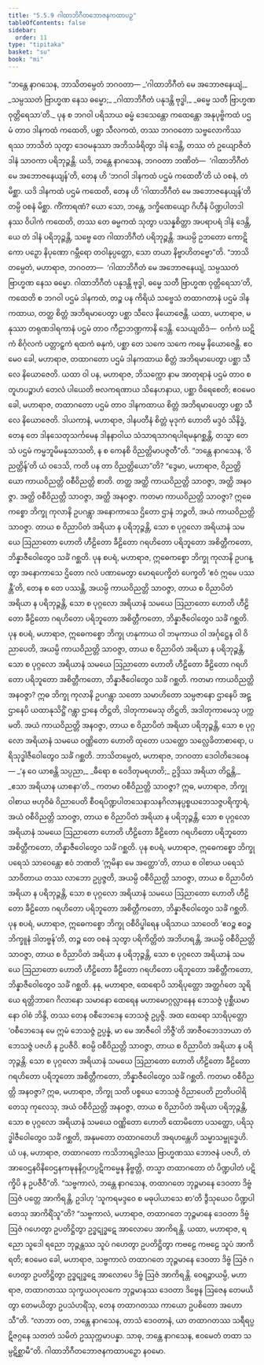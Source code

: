 ```yaml
---
title: "5.5.9 ဂါထာဘိဂီတဘောဇနကထာပဉှ"
tableOfContents: false
sidebar:
  order: 11
type: "tipitaka"
basket: "su"
book: "mi"
---
```



<DynamicBreadcrumb />

<Division number="168" book="mi">

<Paragraph number="1013" book="mi">
“ဘန္တေ နာဂသေန, ဘာသိတမ္ပေတံ ဘဂဝတာ—
</Paragraph>

<Paragraph number="1014" type="verses" book="mi">
_‘ဂါထာဘိဂီတံ မေ အဘောဇနေယျံ,_  
_သမ္ပဿတံ ဗြာဟ္မဏ နေသ ဓမ္မော;_  
_ဂါထာဘိဂီတံ ပနုဒန္တိ ဗုဒ္ဓါ,_  
_ဓမ္မေ သတီ ဗြာဟ္မဏ ဝုတ္တိရေသာ’တိ._  

</Paragraph>

<Paragraph number="1015" book="mi">
ပုန စ ဘဂဝါ ပရိသာယ ဓမ္မံ ဒေသေန္တော ကထေန္တော အနုပုဗ္ဗိကထံ ပဌမံ တာဝ ဒါနကထံ ကထေတိ, ပစ္ဆာ သီလကထံ, တဿ ဘဂဝတော သဗ္ဗလောကိဿရဿ ဘာသိတံ သုတွာ ဒေဝမနုဿာ အဘိသင်္ခရိတွာ ဒါနံ ဒေန္တိ, တဿ တံ ဥယျောဇိတံ ဒါနံ သာဝကာ ပရိဘုဉ္ဇန္တိ. ယဒိ, ဘန္တေ နာဂသေန, ဘဂဝတာ ဘဏိတံ—  ‘ဂါထာဘိဂီတံ မေ အဘောဇနေယျန်’တိ, တေန ဟိ ‘ဘဂဝါ ဒါနကထံ ပဌမံ ကထေတီ’တိ ယံ ဝစနံ, တံ မိစ္ဆာ. ယဒိ ဒါနကထံ ပဌမံ ကထေတိ, တေန ဟိ ‘ဂါထာဘိဂီတံ မေ အဘောဇနေယျန်’တိ တမ္ပိ ဝစနံ မိစ္ဆာ. ကိံကာရဏံ? ယော သော, ဘန္တေ, ဒက္ခိဏေယျော ဂိဟီနံ ပိဏ္ဍပါတဒါနဿ ဝိပါကံ ကထေတိ, တဿ တေ ဓမ္မကထံ သုတွာ ပသန္နစိတ္တာ အပရာပရံ ဒါနံ ဒေန္တိ, ယေ တံ ဒါနံ ပရိဘုဉ္ဇန္တိ, သဗ္ဗေ တေ ဂါထာဘိဂီတံ ပရိဘုဉ္ဇန္တိ. အယမ္ပိ ဥဘတော ကောဋိကော ပဉှော နိပုဏော ဂမ္ဘီရော တဝါနုပ္ပတ္တော, သော တယာ နိဗ္ဗာဟိတဗ္ဗော”တိ.
</Paragraph>

<Paragraph number="1016" book="mi">
“ဘာသိတမ္ပေတံ, မဟာရာဇ, ဘဂဝတာ—  ‘ဂါထာဘိဂီတံ မေ အဘောဇနေယျံ, သမ္ပဿတံ ဗြာဟ္မဏ နေသ ဓမ္မော. ဂါထာဘိဂီတံ ပနုဒန္တိ ဗုဒ္ဓါ, ဓမ္မေ သတီ ဗြာဟ္မဏ ဝုတ္တိရေသာ’တိ, ကထေတိ စ ဘဂဝါ ပဌမံ ဒါနကထံ, တဉ္စ ပန ကိရိယံ သဗ္ဗေသံ တထာဂတာနံ ပဌမံ ဒါနကထာယ, တတ္ထ စိတ္တံ အဘိရမာပေတွာ ပစ္ဆာ သီလေ နိယောဇေန္တိ. ယထာ, မဟာရာဇ, မနုဿာ တရုဏဒါရကာနံ ပဌမံ တာဝ ကီဠာဘဏ္ဍကာနိ ဒေန္တိ. သေယျထိဒံ—  ဝင်္ကကံ ဃဋိကံ စိင်္ဂုလကံ ပတ္တာဠှကံ ရထကံ ဓနုကံ, ပစ္ဆာ တေ သကေ သကေ ကမ္မေ နိယောဇေန္တိ. ဧဝမေဝ ခေါ, မဟာရာဇ, တထာဂတော ပဌမံ ဒါနကထာယ စိတ္တံ အဘိရမာပေတွာ ပစ္ဆာ သီလေ နိယောဇေတိ.
</Paragraph>

<Paragraph number="1017" book="mi">
ယထာ ဝါ ပန, မဟာရာဇ, ဘိသက္ကော နာမ အာတုရာနံ ပဌမံ တာဝ စတူဟပဉ္စာဟံ တေလံ ပါယေတိ ဗလကရဏာယ သိနေဟနာယ, ပစ္ဆာ ဝိရေစေတိ; ဧဝမေဝ ခေါ, မဟာရာဇ, တထာဂတော ပဌမံ တာဝ ဒါနကထာယ စိတ္တံ အဘိရမာပေတွာ ပစ္ဆာ သီလေ နိယောဇေတိ. ဒါယကာနံ, မဟာရာဇ, ဒါနပတီနံ စိတ္တံ မုဒုကံ ဟောတိ မဒ္ဒဝံ သိနိဒ္ဓံ, တေန တေ ဒါနသေတုသင်္ကမေန ဒါနနာဝါယ သံသာရသာဂရပါရမနုဂစ္ဆန္တိ, တသ္မာ တေသံ ပဌမံ ကမ္မဘူမိမနုသာသတိ, န စ ကေနစိ ဝိညတ္တိမာပဇ္ဇတီ”တိ.
</Paragraph>

<Paragraph number="1018" book="mi">
“ဘန္တေ နာဂသေန, ‘ဝိညတ္တိန်’တိ ယံ ဝဒေသိ, ကတိ ပန တာ ဝိညတ္တိယော”တိ? “ဒွေမာ, မဟာရာဇ, ဝိညတ္တိယော ကာယဝိညတ္တိ ဝစီဝိညတ္တိ စာတိ. တတ္ထ အတ္ထိ ကာယဝိညတ္တိ သာဝဇ္ဇာ, အတ္ထိ အနဝဇ္ဇာ. အတ္ထိ ဝစီဝိညတ္တိ သာဝဇ္ဇာ, အတ္ထိ အနဝဇ္ဇာ.
</Paragraph>

<Paragraph number="1019" book="mi">
ကတမာ ကာယဝိညတ္တိ သာဝဇ္ဇာ? ဣဓေကစ္စော ဘိက္ခု ကုလာနိ ဥပဂန္တွာ အနောကာသေ ဌိတော ဌာနံ ဘဉ္ဇတိ, အယံ ကာယဝိညတ္တိ သာဝဇ္ဇာ. တာယ စ ဝိညာပိတံ အရိယာ န ပရိဘုဉ္ဇန္တိ, သော စ ပုဂ္ဂလော အရိယာနံ သမယေ ဩညာတော ဟောတိ ဟီဠိတော ခီဠိတော ဂရဟိတော ပရိဘူတော အစိတ္တီကတော, ဘိန္နာဇီဝေါတွေဝ သင်္ခံ ဂစ္ဆတိ.
</Paragraph>

<Paragraph number="1020" book="mi">
ပုန စပရံ, မဟာရာဇ, ဣဓေကစ္စော ဘိက္ခု ကုလာနိ ဥပဂန္တွာ အနောကာသေ ဌိတော ဂလံ ပဏာမေတွာ မောရပေက္ခိတံ ပေက္ခတိ ‘ဧဝံ ဣမေ ပဿန္တီ’တိ, တေန စ တေ ပဿန္တိ, အယမ္ပိ ကာယဝိညတ္တိ သာဝဇ္ဇာ, တာယ စ ဝိညာပိတံ အရိယာ န ပရိဘုဉ္ဇန္တိ, သော စ ပုဂ္ဂလော အရိယာနံ သမယေ ဩညာတော ဟောတိ ဟီဠိတော ခီဠိတော ဂရဟိတော ပရိဘူတော အစိတ္တီကတော, ဘိန္နာဇီဝေါတွေဝ သင်္ခံ ဂစ္ဆတိ.
</Paragraph>

<Paragraph number="1021" book="mi">
ပုန စပရံ, မဟာရာဇ, ဣဓေကစ္စော ဘိက္ခု ဟနုကာယ ဝါ ဘမုကာယ ဝါ အင်္ဂုဋ္ဌေန ဝါ ဝိညာပေတိ, အယမ္ပိ ကာယဝိညတ္တိ သာဝဇ္ဇာ, တာယ စ ဝိညာပိတံ အရိယာ န ပရိဘုဉ္ဇန္တိ, သော စ ပုဂ္ဂလော အရိယာနံ သမယေ ဩညာတော ဟောတိ ဟီဠိတော ခီဠိတော ဂရဟိတော ပရိဘူတော အစိတ္တီကတော, ဘိန္နာဇီဝေါတွေဝ သင်္ခံ ဂစ္ဆတိ.
</Paragraph>

<Paragraph number="1022" book="mi">
ကတမာ ကာယဝိညတ္တိ အနဝဇ္ဇာ? ဣဓ ဘိက္ခု ကုလာနိ ဥပဂန္တွာ သတော သမာဟိတော သမ္ပဇာနော ဌာနေပိ အဋ္ဌာနေပိ ယထာနုသိဋ္ဌိံ ဂန္တွာ ဌာနေ တိဋ္ဌတိ, ဒါတုကာမေသု တိဋ္ဌတိ, အဒါတုကာမေသု ပက္ကမတိ. အယံ ကာယဝိညတ္တိ အနဝဇ္ဇာ, တာယ စ ဝိညာပိတံ အရိယာ ပရိဘုဉ္ဇန္တိ, သော စ ပုဂ္ဂလော အရိယာနံ သမယေ ဝဏ္ဏိတော ဟောတိ ထုတော ပသတ္ထော သလ္လေခိတာစာရော, ပရိသုဒ္ဓါဇီဝေါတွေဝ သင်္ခံ ဂစ္ဆတိ. ဘာသိတမ္ပေတံ, မဟာရာဇ, ဘဂဝတာ ဒေဝါတိဒေဝေန—
</Paragraph>

<Paragraph number="1023" type="verses" book="mi">
_‘န ဝေ ယာစန္တိ သပ္ပညာ,_  
_ဓီရော စ ဝေဒိတုမရဟတိ;_  
ဥဒ္ဒိဿ အရိယာ တိဋ္ဌန္တိ,_  
_ဧသာ အရိယာန ယာစနာ’တိ._  

</Paragraph>

<Paragraph number="1024" book="mi">
ကတမာ ဝစီဝိညတ္တိ သာဝဇ္ဇာ? ဣဓ, မဟာရာဇ, ဘိက္ခု ဝါစာယ ဗဟုဝိဓံ ဝိညာပေတိ စီဝရပိဏ္ဍပါတသေနာသနဂိလာနပ္ပစ္စယဘေသဇ္ဇပရိက္ခာရံ, အယံ ဝစီဝိညတ္တိ သာဝဇ္ဇာ, တာယ စ ဝိညာပိတံ အရိယာ န ပရိဘုဉ္ဇန္တိ, သော စ ပုဂ္ဂလော အရိယာနံ သမယေ ဩညာတော ဟောတိ ဟီဠိတော ခီဠိတော ဂရဟိတော ပရိဘူတော အစိတ္တီကတော, ဘိန္နာဇီဝေါတွေဝ သင်္ခံ ဂစ္ဆတိ.
</Paragraph>

<Paragraph number="1025" book="mi">
ပုန စပရံ, မဟာရာဇ, ဣဓေကစ္စော ဘိက္ခု ပရေသံ သာဝေန္တော ဧဝံ ဘဏတိ ‘ဣမိနာ မေ အတ္ထော’တိ, တာယ စ ဝါစာယ ပရေသံ သာဝိတာယ တဿ လာဘော ဥပ္ပဇ္ဇတိ, အယမ္ပိ ဝစီဝိညတ္တိ သာဝဇ္ဇာ, တာယ စ ဝိညာပိတံ အရိယာ န ပရိဘုဉ္ဇန္တိ, သော စ ပုဂ္ဂလော အရိယာနံ သမယေ ဩညာတော ဟောတိ ဟီဠိတော ခီဠိတော ဂရဟိတော ပရိဘူတော အစိတ္တီကတော, ဘိန္နာဇီဝေါတွေဝ သင်္ခံ ဂစ္ဆတိ.
</Paragraph>

<Paragraph number="1026" book="mi">
ပုန စပရံ, မဟာရာဇ, ဣဓေကစ္စော ဘိက္ခု ဝစီဝိပ္ဖါရေန ပရိသာယ သာဝေတိ ‘ဧဝဉ္စ ဧဝဉ္စ ဘိက္ခူနံ ဒါတဗ္ဗန်’တိ, တဉ္စ တေ ဝစနံ သုတွာ ပရိကိတ္တိတံ အဘိဟရန္တိ, အယမ္ပိ ဝစီဝိညတ္တိ သာဝဇ္ဇာ, တာယ စ ဝိညာပိတံ အရိယာ န ပရိဘုဉ္ဇန္တိ, သော စ ပုဂ္ဂလော အရိယာနံ သမယေ ဩညာတော ဟောတိ ဟီဠိတော ခီဠိတော ဂရဟိတော ပရိဘူတော အစိတ္တီကတော, ဘိန္နာဇီဝေါတွေဝ သင်္ခံ ဂစ္ဆတိ.
</Paragraph>

<Paragraph number="1027" book="mi">
နနု, မဟာရာဇ, ထေရောပိ သာရိပုတ္တော အတ္ထင်္ဂတေ သူရိယေ ရတ္တိဘာဂေ ဂိလာနော သမာနော ထေရေန မဟာမောဂ္ဂလ္လာနေန ဘေသဇ္ဇံ ပုစ္ဆီယမာနော ဝါစံ ဘိန္ဒိ, တဿ တေန ဝစီဘေဒေန ဘေသဇ္ဇံ ဥပ္ပဇ္ဇိ. အထ ထေရော သာရိပုတ္တော ‘ဝစီဘေဒေန မေ ဣမံ ဘေသဇ္ဇံ ဥပ္ပန္နံ, မာ မေ အာဇီဝေါ ဘိဇ္ဇီ’တိ အာဇီဝဘေဒဘယာ တံ ဘေသဇ္ဇံ ပဇဟိ န ဥပဇီဝိ. ဧဝမ္ပိ ဝစီဝိညတ္တိ သာဝဇ္ဇာ, တာယ စ ဝိညာပိတံ အရိယာ န ပရိဘုဉ္ဇန္တိ. သော စ ပုဂ္ဂလော အရိယာနံ သမယေ ဩညာတော ဟောတိ ဟီဠိတော ခီဠိတော ဂရဟိတော ပရိဘူတော အစိတ္တီကတော, ဘိန္နာဇီဝေါတွေဝ သင်္ခံ ဂစ္ဆတိ.
</Paragraph>

<Paragraph number="1028" book="mi">
ကတမာ ဝစီဝိညတ္တိ အနဝဇ္ဇာ? ဣဓ, မဟာရာဇ, ဘိက္ခု သတိ ပစ္စယေ ဘေသဇ္ဇံ ဝိညာပေတိ ဉာတိပဝါရိတေသု ကုလေသု, အယံ ဝစီဝိညတ္တိ အနဝဇ္ဇာ, တာယ စ ဝိညာပိတံ အရိယာ ပရိဘုဉ္ဇန္တိ, သော စ ပုဂ္ဂလော အရိယာနံ သမယေ ဝဏ္ဏိတော ဟောတိ ထောမိတော ပသတ္ထော, ပရိသုဒ္ဓါဇီဝေါတွေဝ သင်္ခံ ဂစ္ဆတိ, အနုမတော တထာဂတေဟိ အရဟန္တေဟိ သမ္မာသမ္ဗုဒ္ဓေဟိ.
</Paragraph>

<Paragraph number="1029" book="mi">
ယံ ပန, မဟာရာဇ, တထာဂတော ကသိဘာရဒွါဇဿ ဗြာဟ္မဏဿ ဘောဇနံ ပဇဟိ, တံ အာဝေဌနဝိနိဝေဌနကဍ္ဎနနိဂ္ဂဟပ္ပဋိကမ္မေန နိဗ္ဗတ္တိ, တသ္မာ တထာဂတော တံ ပိဏ္ဍပါတံ ပဋိက္ခိပိ န ဥပဇီဝီ”တိ.
</Paragraph>

<Paragraph number="1030" book="mi">
“သဗ္ဗကာလံ, ဘန္တေ နာဂသေန, တထာဂတေ ဘုဉ္ဇမာနေ ဒေဝတာ ဒိဗ္ဗံ ဩဇံ ပတ္တေ အာကိရန္တိ, ဥဒါဟု ‘သူကရမဒ္ဒဝေ စ မဓုပါယာသေ စာ’တိ ဒွီသုယေဝ ပိဏ္ဍပါတေသု အာကိရိံသူ”တိ? “သဗ္ဗကာလံ, မဟာရာဇ, တထာဂတေ ဘုဉ္ဇမာနေ ဒေဝတာ ဒိဗ္ဗံ ဩဇံ ဂဟေတွာ ဥပတိဋ္ဌိတွာ ဥဒ္ဓဋုဒ္ဓဋေ အာလောပေ အာကိရန္တိ.
</Paragraph>

<Paragraph number="1031" book="mi">
ယထာ, မဟာရာဇ, ရညော သူဒေါ ရညော ဘုဉ္ဇန္တဿ သူပံ ဂဟေတွာ ဥပတိဋ္ဌိတွာ ကဗဠေ ကဗဠေ သူပံ အာကိရတိ; ဧဝမေဝ ခေါ, မဟာရာဇ, သဗ္ဗကာလံ တထာဂတေ ဘုဉ္ဇမာနေ ဒေဝတာ ဒိဗ္ဗံ ဩဇံ ဂဟေတွာ ဥပတိဋ္ဌိတွာ ဥဒ္ဓဋုဒ္ဓဋေ အာလောပေ ဒိဗ္ဗံ ဩဇံ အာကိရန္တိ. ဝေရဉ္ဇာယမ္ပိ, မဟာရာဇ, တထာဂတဿ သုက္ခယဝပုလကေ ဘုဉ္ဇမာနဿ ဒေဝတာ ဒိဗ္ဗေန ဩဇေန တေမယိတွာ တေမယိတွာ ဥပသံဟရိံသု, တေန တထာဂတဿ ကာယော ဥပစိတော အဟောသီ”တိ. “လာဘာ ဝတ, ဘန္တေ နာဂသေန, တာသံ ဒေဝတာနံ, ယာ တထာဂတဿ သရီရပ္ပဋိဇဂ္ဂနေ သတတံ သမိတံ ဥဿုက္ကမာပန္နာ. သာဓု, ဘန္တေ နာဂသေန, ဧဝမေတံ တထာ သမ္ပဋိစ္ဆာမီ”တိ.

</Paragraph>
</Division>

<Paragraph number="1032" type="center" book="mi">
ဂါထာဘိဂီတဘောဇနကထာပဉှော နဝမော.
</Paragraph>